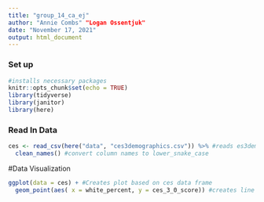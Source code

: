 ```yaml
---
title: "group_14_ca_ej"
author: "Annie Combs" "Logan Ossentjuk"
date: "November 17, 2021"
output: html_document
---
```


### Set up
```r
#installs necessary packages
knitr::opts_chunk$set(echo = TRUE)
library(tidyverse)
library(janitor)
library(here)
```

### Read In Data 
```r
ces <- read_csv(here("data", "ces3demographics.csv")) %>% #reads es3demographics.csv data frame into ces variable
  clean_names() #convert column names to lower_snake_case
```

#Data Visualization
```r
ggplot(data = ces) + #Creates plot based on ces data frame
  geom_point(aes( x = white_percent, y = ces_3_0_score)) #creates line graph displaying relationship between percent white and ces_3_0_score
```

